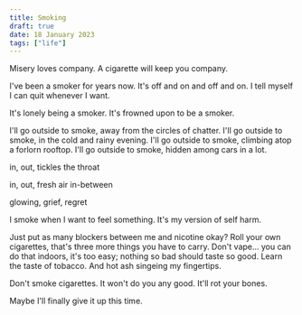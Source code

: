 ```yaml
---
title: Smoking
draft: true
date: 18 January 2023
tags: ["life"]
---
```


Misery loves company.
A cigarette will keep you company.

I've been a smoker for years now. 
It's off and on and off and on.
I tell myself I can quit whenever I want.

It's lonely being a smoker.
It's frowned upon to be a smoker.

I'll go outside to smoke, away from the circles of chatter.
I'll go outside to smoke, in the cold and rainy evening.
I'll go outside to smoke, climbing atop a forlorn rooftop.
I'll go outside to smoke, hidden among cars in a lot.

in, out, tickles the throat

in, out, fresh air in-between

glowing, grief, regret

I smoke when I want to feel something.
It's my version of self harm.

Just put as many blockers between me and nicotine okay?
Roll your own cigarettes, that's three more things you have to carry.
Don't vape... you can do that indoors, it's too easy; nothing so bad should taste so good.
Learn the taste of tobacco.
And hot ash singeing my fingertips.

Don't smoke cigarettes.
It won't do you any good.
It'll rot your bones.

Maybe I'll finally give it up this time.
